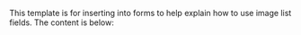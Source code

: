 <noinclude>
This template is for inserting into forms to help explain how to use image list fields. The content is below:

</noinclude>{{Collapsible
  | Content = 
''For full tutorial on adding images to this field, see '''[[Help:Image Gallery Tutorial]]'''''

'''Example:'''
<pre>
jsc2010e098690
jsc2002e36651##               Include a caption like this if you want, using two hash symbols
File:My local file name.jpg## Use either IO IDs or local images
File:My image.jpg##           You can add lots of spaces before captions to keep the code neat
</pre>

Enter either local file names (images on the wiki) or [[Imagery Online]] IDs into the image list field, each on its own line.
* Enter local images in the form: "File:My local file name.jpg"
* Enter Imagery online IDs in the form: "jsc2002e36651"
* Add captions by following the image name/ID with two hashes (##) and the caption
** Don't make captions too long or it will look bad
  | Collapse text = Hide help
  | Expand text = Show help
  | Start hidden = true
}}